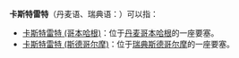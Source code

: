'''卡斯特雷特'''（丹麦语、瑞典语：{{lang|sv|Kastellet}}）可以指：
*[[卡斯特雷特_(哥本哈根)|卡斯特雷特 (哥本哈根)]]：位于[[丹麦|丹麦]][[哥本哈根|哥本哈根]]的一座要塞。
*[[卡斯特雷特_(斯德哥尔摩)|卡斯特雷特 (斯德哥尔摩)]]：位于[[瑞典|瑞典]][[斯德哥尔摩|斯德哥尔摩]]的一座要塞。

{{消歧义|cat=五字地名消歧义}}